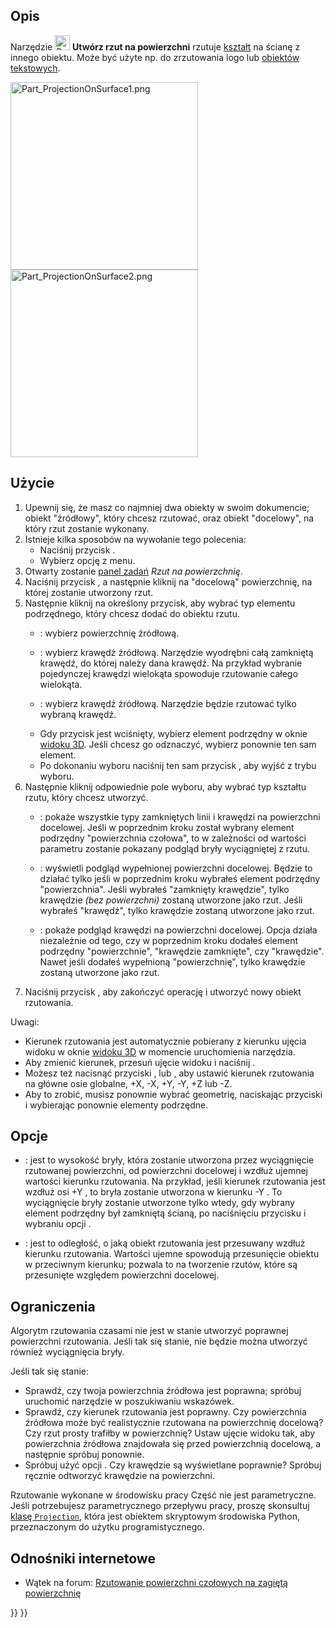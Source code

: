 <languages/>

{{Docnav/pl
|[[Part_Thickness/pl|Grubość]]
|[[Part_Compound/pl|Utwórz kształt złożony]]
|[[Part_Workbench/pl|Środowisko pracy Część]]
|IconL=Part_Thickness.svg
|IconR=Part_Compound.svg
|IconC=Workbench_Part.svg
}}

{{GuiCommand/pl
|Name=Part ProjectionOnSurface
|Name/pl=Część: Rzutowanie na powierzchnię
|MenuLocation=Część → Utwórz rzut na powierzchni ...
|Workbenches=[[Part_Workbench/pl|Część]]
|Version=0.19
}}

<span id="Description"></span>
==Opis==

Narzędzie [[Image:Part_ProjectionOnSurface.svg|24px]] '''Utwórz rzut na powierzchni''' rzutuje [[Shape/pl|kształt]] na ścianę z innego obiektu. Może być użyte np. do zrzutowania logo lub [[Draft_ShapeString/pl|obiektów tekstowych]].

[[Image:Part_ProjectionOnSurface1.png|300px]] [[Image:Part_ProjectionOnSurface2.png|300px]]

{{Caption|Rzutowanie logo na zakrzywionej powierzchni.}}

<span id="Usage"></span>
==Użycie==

# Upewnij się, że masz co najmniej dwa obiekty w swoim dokumencie; obiekt "źródłowy", który chcesz rzutować, oraz obiekt "docelowy", na który rzut zostanie wykonany.
# Istnieje kilka sposobów na wywołanie tego polecenia:
#* Naciśnij przycisk {{Button|[[Image:Part ProjectionOnSurface.svg|16px]] [[Part_ProjectionOnSurface/pl|Utwórz rzut na powierzchni ...]]}}.
#* Wybierz opcję {{MenuCommand|Część → [[Image:Part ProjectionOnSurface.svg|16px]] Utwórz rzut na powierzchni ...}} z menu.
# Otwarty zostanie [[task_panel/pl|panel zadań]] ''Rzut na powierzchnię''.
# Naciśnij przycisk {{Button|Wybierz powierzchnie rzutowania}}, a następnie kliknij na "docelową" powierzchnię, na której zostanie utworzony rzut.
# Następnie kliknij na określony przycisk, aby wybrać typ elementu podrzędnego, który chcesz dodać do obiektu rzutu.
#* {{Button|Dodaj powierzchnię}}: wybierz powierzchnię źródłową.
#* {{Button|Dodaj zamknięte krawędzie}}: wybierz krawędź źródłową. Narzędzie wyodrębni całą zamkniętą krawędź, do której należy dana krawędź. Na przykład wybranie pojedynczej krawędzi wielokąta spowoduje rzutowanie całego wielokąta.
#* {{Button|Dodaj krawędź}}: wybierz krawędź źródłową. Narzędzie będzie rzutować tylko wybraną krawędź.
#* Gdy przycisk jest wciśnięty, wybierz element podrzędny w oknie [[3D_view/pl|widoku 3D]]. Jeśli chcesz go odznaczyć, wybierz ponownie ten sam element.
#* Po dokonaniu wyboru naciśnij ten sam przycisk {{Button|Dodaj ...}}, aby wyjść z trybu wyboru.
# Następnie kliknij odpowiednie pole wyboru, aby wybrać typ kształtu rzutu, który chcesz utworzyć.
#* {{RadioButton|TRUE|Wyświetl wszystko}}: pokaże wszystkie typy zamkniętych linii i krawędzi na powierzchni docelowej. Jeśli w poprzednim kroku został wybrany element podrzędny "powierzchnia czołowa", to w zależności od wartości parametru {{MenuCommand|Wysokość wyciągnięcia}} zostanie pokazany podgląd bryły wyciągniętej z rzutu.
#* {{RadioButton|TRUE|Pokaż powierzchnie}}: wyświetli podgląd wypełnionej powierzchni docelowej. Będzie to działać tylko jeśli w poprzednim kroku wybrałeś element podrzędny "powierzchnia". Jeśli wybrałeś "zamknięty krawędzie", tylko krawędzie ''(bez powierzchni)'' zostaną utworzone jako rzut. Jeśli wybrałeś "krawędź", tylko krawędzie zostaną utworzone jako rzut.
#* {{RadioButton|TRUE|Pokaż krawędzie}}: pokaże podgląd krawędzi na powierzchni docelowej. Opcja działa niezależnie od tego, czy w poprzednim kroku dodałeś element podrzędny "powierzchnie", "krawędzie zamknięte", czy "krawędzie". Nawet jeśli dodałeś wypełnioną "powierzchnię", tylko krawędzie zostaną utworzone jako rzut.
# Naciśnij przycisk {{Button|OK}}, aby zakończyć operację i utworzyć nowy obiekt rzutowania.

Uwagi:
* Kierunek rzutowania jest automatycznie pobierany z kierunku ujęcia widoku w oknie [[3D_view/pl| widoku 3D]] w momencie uruchomienia narzędzia.
* Aby zmienić kierunek, przesuń ujęcie widoku i naciśnij {{Button|Pobierz aktualne ujęcie widoku}}.
* Możesz też nacisnąć przyciski {{Button|X:}}, {{Button|Y:}} lub {{Button|Z:}}, aby ustawić kierunek rzutowania na główne osie globalne, +X, -X, +Y, -Y, +Z lub -Z.
* Aby to zrobić, musisz ponownie wybrać geometrię, naciskając przyciski {{Button|Dodaj ...}} i wybierając ponownie elementy podrzędne.

<span id="Options"></span>
==Opcje==

* {{MenuCommand|Wysokość wyciągnięcia}}: jest to wysokość bryły, która zostanie utworzona przez wyciągnięcie rzutowanej powierzchni, od powierzchni docelowej i wzdłuż ujemnej wartości kierunku rzutowania. Na przykład, jeśli kierunek rzutowania jest wzdłuż osi +Y {{Value|(0, 1, 0)}}, to bryła zostanie utworzona w kierunku -Y {{Value|(0, -1, 0)}}. To wyciągnięcie bryły zostanie utworzone tylko wtedy, gdy wybrany element podrzędny był zamkniętą ścianą, po naciśnięciu przycisku {{Button|Dodaj powierzchnię}} i wybraniu opcji {{RadioButton|TRUE|Wyświetl wszystko}}.
* {{MenuCommand|Głębokość bryły}}: jest to odległość, o jaką obiekt rzutowania jest przesuwany wzdłuż kierunku rzutowania. Wartości ujemne spowodują przesunięcie obiektu w przeciwnym kierunku; pozwala to na tworzenie rzutów, które są przesunięte względem powierzchni docelowej.

<span id="Limitations"></span>
==Ograniczenia==

Algorytm rzutowania czasami nie jest w stanie utworzyć poprawnej powierzchni rzutowania. Jeśli tak się stanie, nie będzie można utworzyć również wyciągnięcia bryły.

Jeśli tak się stanie:
* Sprawdź, czy twoja powierzchnia źródłowa jest poprawna; spróbuj uruchomić narzędzie {{Button|[[File:Part_CheckGeometry.svg|16px]] [[Part_CheckGeometry/pl|Sprawdź geometrię]]}} w poszukiwaniu wskazówek.
* Sprawdź, czy kierunek rzutowania jest poprawny. Czy powierzchnia źródłowa może być realistycznie rzutowana na powierzchnię docelową? Czy rzut prosty trafiłby w powierzchnię? Ustaw ujęcie widoku tak, aby powierzchnia źródłowa znajdowała się przed powierzchnią docelową, a następnie spróbuj ponownie.
* Spróbuj użyć opcji {{RadioButton|TRUE|Wyświetl krawędzie}}. Czy krawędzie są wyświetlane poprawnie? Spróbuj ręcznie odtworzyć krawędzie na powierzchni.

Rzutowanie wykonane w środowisku pracy Część nie jest parametryczne. Jeśli potrzebujesz parametrycznego przepływu pracy, proszę skonsultuj [https://gist.github.com/CsatiZoltan/f4fd10bf20923143ba0e0678ea1d3d61 klasę <code>Projection</code>], która jest obiektem skryptowym środowiska Python, przeznaczonym do użytku programistycznego.

<span id="Links"></span>
==Odnośniki internetowe==

* Wątek na forum: [https://forum.freecadweb.org/viewtopic.php?f=9&t=33700 Rzutowanie powierzchni czołowych na zagiętą powierzchnię]


{{Docnav/pl
|[[Part_Thickness/pl|Grubość]]
|[[Part_Compound/pl|Utwórz kształt złożony]]
|[[Part_Workbench/pl|Środowisko pracy Część]]
|IconL=Part_Thickness.svg
|IconR=Part_Compound.svg
|IconC=Workbench_Part.svg
}}

{{Part_Tools_navi{{#translation:}}}}
{{Userdocnavi{{#translation:}}}}